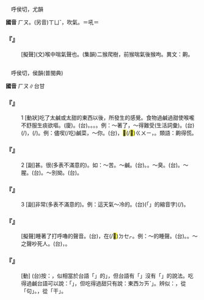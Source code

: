
=={{ruby|呴|ㄏㄡ}}==

　呼侯切，尤韻

'''國音''' <rt>ㄏㄡ</rt>。(另音)<rt>ㄒㄩˇ</rt>，吹氣。{{ruby|(文)|ㄏㄡˇ}}＝吼{{ruby|。|ㄍㄡˋ}}＝

    

==='''『{{ruby|呴|ㄏㄡ}}』'''===
: [擬聲](文)喉中喘氣聲也。(集韻)二猴爬樹，前猴喘氣後猴呴。異文：齁。
    

=={{ruby|齁|ㄏㄡ}}==

　呼侯切，侯韻(普閩典)

'''國音''' <rt>ㄏㄡ</rt>∥台甘

    

==='''『{{ruby|齁|ㄏㄡ}}』'''===
:1  [動狀]吃了太鹹或太甜的東西以後，所發生的感覺。食物過鹹過甜使喉嚨不舒服生痰欲嘔。(廈){{ruby|鹽|ㄒㆪ˫}}。(台){{ruby|緊|ㄍㄧㄣˊ}}{{ruby|喉|ㄠˊ}}。{{ruby|著|ㄉㄧㄜㆷ ͘}}{{ruby|鹹|ㄍㄧㆰˊ}}{{ruby|<mark>&#xf91a9;</mark>|ㄍㄨㄧ}}。{{ruby|逆|ㄍㆤㆷ ͘}}{{ruby|喉|ㄠˊ}}。{{ruby|蘞|ㄏㄧㆰ}}。例：～著了，～得難受(生活詞彙)。(台){{ruby|著|ㄉㄧㄜㆷ ͘}}{{ruby|鹹|ㄍㄧㆰˊ}}{{ruby|<mark>&#xf91a9;</mark>|ㄍㄨㄧ}}(/{{ruby|<mark>&#xf954e;</mark>|ㄉㄞˋ}}{{ruby|甜|ㄉㆪ}})，{{ruby|誠|ㄐㄧㆩˊ}}{{ruby|逆|ㄍㆤㆷ ͘}}{{ruby|喉|ㄠˊ}}(/{{ruby|緊|ㄍㄧㄣˊ}}{{ruby|喉|ㄠˊ}})。例：儘喫(/吃)鹹菜，～你。(台){{ruby|一|ㄧㆵ}}{{ruby|直|ㄉㄧㆵ ͘}}{{ruby|食|ㄐㄧㄚㆷ ͘}}{{ruby|鹹|ㄍㄧㆰˊ}}{{ruby|菜|ㄘㄞ˪}}，{{ruby|汝|ㄌㄧˋ}}{{ruby|會|ㄨㆤ˫}}{{ruby|/|ㆤ˫}}{{ruby|著|ㄉㄧㄜㆷ ͘}}{{ruby|鹹|ㄍㄧㆰˊ}}<mark>&#xf91a9;</mark>(/<mark>&#xf9143;</mark>)<rt>ㄍㄨㄧ</rt>，{{ruby|緊|ㄍㄧㄣˊ}}{{ruby|喉|ㄠˊ}}。類語：齁得慌。
    

==='''『{{ruby|齁|ㄏㄡ}}』'''===
:2  [副]甚。很(多表不滿意的)。如：～苦。～鹹。(台){{ruby|傷|ㄒㄧㆧ}}{{ruby|/|ㄒㄧㆫ}}{{ruby|苦|ㄎㆦˋ}}。{{ruby|傷|ㄒㄧㆧ}}{{ruby|/|ㄒㄧㆫ}}{{ruby|鹹|ㄍㄧㆰˊ}}。～臭。(台){{ruby|臭|ㄘㄠ˪}}{{ruby|蘞|ㄏㄧㆰ}}{{ruby|蘞|ㄏㄧㆰ}}。～腥。(台){{ruby|誠|ㄐㄧㆩˊ}}{{ruby|臭|ㄘㄠ˪}}{{ruby|腥|ㄘㆥ˪}}{{ruby|/|ㄑㆪ˪}}。～別拗。(台){{ruby|誠|ㄐㄧㆩˊ}}{{ruby|<mark>&#xffb5d;</mark>|ㆣㆤˊ}}。
    

==='''『{{ruby|齁|ㄏㄡ}}』'''===
:3  [副]非常(多表不滿意的)。例：這天氣～冷的。(台){{ruby|<mark>&#xffb50;</mark>|ㄐㄧㆵ}}(「{{ruby|此|ㄐㄧˋ}}{{ruby|一|ㄐㄧㆵ ͘}}」的縮音字)(/{{ruby|此|ㄐㄧㆵ}}){{ruby|號|ㄏㄜ˫}}{{ruby|天|ㄊㆪ}}{{ruby|氣|ㄎㄧ˪}}{{ruby|活|ㄨㄚㆷ ͘}}{{ruby|<mark>&#xffa49;</mark>|ㆠㆤㆷ}}{{ruby|/|ㆠㄨㆤㆷ ͘}}{{ruby|寒|ㄍㄨㆩˊ}}{{ruby|死|·ㄒㄧˋ}}{{ruby|人|·ㄌㄤˊ}}。
    

==='''『{{ruby|齁|ㄏㄡ}}{{ruby|齁|ㄏㄡ}}』'''===
: [擬聲]睡著了打呼嚕的聲音。(台){{ruby|睏|ㄎㄨㄣ˪}}{{ruby|去|ㄎㄧ˪}}，在(/<mark>&#xf9549;</mark>)<rt>ㄉㆤㆷ</rt>{{ruby|鼾|ㄏㄨㆩˊ}}{{ruby|/|ㄍㆧˊ}}{{ruby|丌|ㆤ}}{{ruby|聲|ㄒㄧㆩ}}{{ruby|音|ㄧㆬ}}。例：～的睡聲。(台){{ruby|齁|ㄎㆧˊ}}{{ruby|齁|ㄎㆧˊ}}{{ruby|叫|ㄍㄧㄜ˪}}。{{ruby|鼾|ㄏㄨㆩˊ}}{{ruby|鼾|ㄏㄨㆩˊ}}{{ruby|叫|ㄍㄧㄜ˪}}。～之聲吵死人。(台){{ruby|齁|ㄎㆧˊ}}{{ruby|齁|ㄎㆧˊ}}{{ruby|叫|ㄍㄧㄜ˪}}，{{ruby|活|ㄨㄚㆷ ͘}}{{ruby|<mark>&#xffa49;</mark>|ㆠㆤㆷ}}{{ruby|/|ㆠㄨㆤㆷ}}{{ruby|吵|ㄘㄚˋ}}{{ruby|死|·ㄒㄧˋ}}{{ruby|人|·ㄌㄤˊ}}。
    

==='''『{{ruby|齁|ㄏㄡ}}{{ruby|著|ㄓㄠˊ}}』'''===
: [動] (台)按：{{ruby|齁|ㄏㄡ}}，似相當於台語「{{ruby|<mark>&#xf954e;</mark>|ㄉㄞˋ}}{{ruby|甜|ㄉㆪ}}」的{{ruby|「|ㄉㄞˋ}}」，但台語有「{{ruby|蘞|ㄏㄧㆰ}}{{ruby|著|ㄉㄧㄜㆷ ͘}}」沒有「{{ruby|<mark>&#xf954e;</mark>|ㄉㄞˋ}}{{ruby|著|ㄉㄧㄜㆷ ͘}}」的說法。吃得過鹹台語可以說：「{{ruby|著|ㄉㄧㄜㆷ ͘}}{{ruby|鹹|ㄍㄧㆰˊ}}{{ruby|<mark>&#xf9143;</mark>|ㄍㄨㄧ}}」，但吃得過甜只有說：東西{{ruby|「|ㄍㄜ〾ˊ}}<rt>ㄉㄞˋ</rt>{{ruby|甜|ㄉㆪ}}」。辨似：{{ruby|齁|ㄏㄡ}}，從「句」。{{ruby|鼾|ㄏㄢ}}，從「干」。
    
